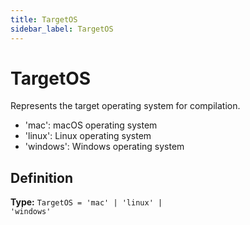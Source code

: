 ```yaml
---
title: TargetOS
sidebar_label: TargetOS
---
```


# TargetOS

Represents the target operating system for compilation.

- 'mac': macOS operating system
- 'linux': Linux operating system
- 'windows': Windows operating system

## Definition

**Type:** <code>TargetOS = 'mac' | 'linux' | 'windows'</code>

